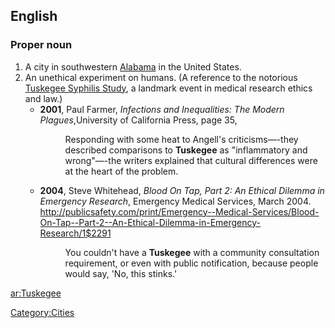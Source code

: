 ==English==
===Proper noun===
{{wikipedia|Tuskegee (disambiguation)|Tuskegee}}
{{en-proper noun}} 
# A city in southwestern [[Alabama]] in the United States. 
# An unethical experiment on humans. (A reference to the notorious [[wikipedia:Tuskegee_syphilis_study|Tuskegee Syphilis Study]], a landmark event in medical research ethics and law.)
#* '''2001''', Paul Farmer, ''Infections and Inequalities: The Modern Plagues'',University of California Press, page 35,
#*:Responding with some heat to Angell's criticisms—-they described comparisons to '''Tuskegee''' as "inflammatory and wrong"—-the writers explained that cultural differences were at the heart of the problem.
#* '''2004''', Steve Whitehead, ''Blood On Tap, Part 2: An Ethical Dilemma in Emergency Research'', Emergency Medical Services, March 2004. [[http://publicsafety.com/print/Emergency--Medical-Services/Blood-On-Tap--Part-2--An-Ethical-Dilemma-in-Emergency-Research/1$2291]]  
#*: You couldn't have a '''Tuskegee''' with a community consultation requirement, or even with public notification, because people would say, 'No, this stinks.'
[[Category:Cities]]
[[ar:Tuskegee]]